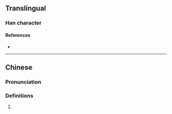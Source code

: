 {{character info/new}}
==Translingual==

===Han character===
{{Han char|rn=86|rad=火|as=16|sn=20|four=|canj=FTOF|ids=⿰火蕉}}

====References====
* {{Han ref|kx=0686.340|dkj=19569|dj=1099.190|hdz=32246.160|uh=7211|ud=29201}}

----

==Chinese==
{{zh-forms}}

===Pronunciation===
{{zh-pron
|m=jué
|m-s=
|dg=
|c=
|c-t=
|g=
|h=pfs=
|j=
|mb=
|md=
|mn=
|mn-t=
|w=
|x=
|mc=y
|oc=y
|cat=n
}}

===Definitions===
{{zh-hanzi}}

# {{rfdef|zh}}